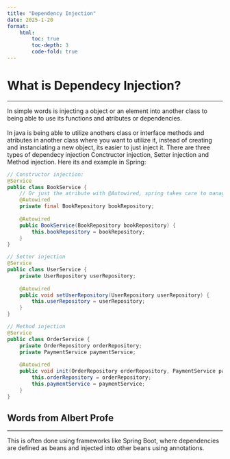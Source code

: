 ```yaml
---
title: "Dependency Injection"
date: 2025-1-20
format:
    html:
        toc: true
        toc-depth: 3
        code-fold: true
---
```


# What is Dependecy Injection?

---

In simple words is injecting a object or an element into another class to being able to use its functions and atributes or dependencies.
<br>
<br>
In java is being able to utilize anothers class or interface methods and atributes in another class where you want to utilize it, instead of creating and instanciating a new object, its easier to just inject it. There are three types of dependecy injection Conctructor injection, Setter injection and Method injection. Here its and example in Spring:
```java
// Constructor injection:
@Service
public class BookService {
    // Or just the atribute with @Autowired, spring takes care to manage its lifecycle
    @Autowired
    private final BookRepository bookRepository;
    
    @Autowired
    public BookService(BookRepository bookRepository) {
        this.bookRepository = bookRepository;
    }
}

// Setter injection
@Service
public class UserService {
    private UserRepository userRepository;
    
    @Autowired
    public void setUserRepository(UserRepository userRepository) {
        this.userRepository = userRepository;
    }
}

// Method injection
@Service
public class OrderService {
    private OrderRepository orderRepository;
    private PaymentService paymentService;
    
    @Autowired
    public void init(OrderRepository orderRepository, PaymentService paymentService) {
        this.orderRepository = orderRepository;
        this.paymentService = paymentService;
    }
}
```

## Words from Albert Profe

---

This is often done using frameworks like Spring Boot, where dependencies are defined as beans and injected into other beans using annotations.